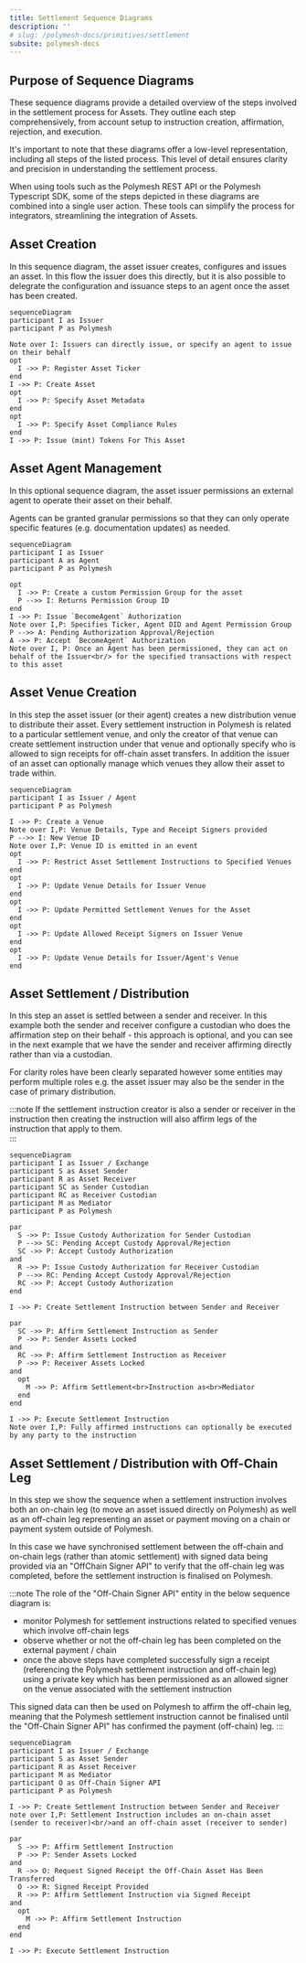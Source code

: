 ```yaml
---
title: Settlement Sequence Diagrams
description: ''
# slug: /polymesh-docs/primitives/settlement
subsite: polymesh-docs
---
```


## Purpose of Sequence Diagrams

These sequence diagrams provide a detailed overview of the steps involved in the settlement process for Assets. They outline each step comprehensively, from account setup to instruction creation, affirmation, rejection, and execution.

It's important to note that these diagrams offer a low-level representation, including all steps of the listed process. This level of detail ensures clarity and precision in understanding the settlement process.

When using tools such as the Polymesh REST API or the Polymesh Typescript SDK, some of the steps depicted in these diagrams are combined into a single user action. These tools can simplify the process for integrators, streamlining the integration of Assets.

## Asset Creation

In this sequence diagram, the asset issuer creates, configures and issues an asset. In this flow the issuer does this directly, but it is also possible to delegrate the configuration and issuance steps to an agent once the asset has been created.

```mermaid
sequenceDiagram
participant I as Issuer
participant P as Polymesh

Note over I: Issuers can directly issue, or specify an agent to issue on their behalf
opt
  I ->> P: Register Asset Ticker
end
I ->> P: Create Asset
opt
  I ->> P: Specify Asset Metadata
end
opt
  I ->> P: Specify Asset Compliance Rules
end
I ->> P: Issue (mint) Tokens For This Asset
```

## Asset Agent Management

In this optional sequence diagram, the asset issuer permissions an external agent to operate their asset on their behalf.

Agents can be granted granular permissions so that they can only operate specific features (e.g. documentation updates) as needed.

```mermaid
sequenceDiagram
participant I as Issuer
participant A as Agent
participant P as Polymesh

opt
  I ->> P: Create a custom Permission Group for the asset
  P -->> I: Returns Permission Group ID
end
I ->> P: Issue `BecomeAgent` Authorization
Note over I,P: Specifies Ticker, Agent DID and Agent Permission Group
P -->> A: Pending Authorization Approval/Rejection
A ->> P: Accept `BecomeAgent` Authorization
Note over I, P: Once an Agent has been permissioned, they can act on behalf of the Issuer<br/> for the specified transactions with respect to this asset
```

## Asset Venue Creation

In this step the asset issuer (or their agent) creates a new distribution venue to distribute their asset. Every settlement instruction in Polymesh is related to a particular settlement venue, and only the creator of that venue can create settlement instruction under that venue and optionally specify who is allowed to sign receipts for off-chain asset transfers.
In addition the issuer of an asset can optionally manage which venues they allow their asset to trade within.

```mermaid
sequenceDiagram
participant I as Issuer / Agent
participant P as Polymesh

I ->> P: Create a Venue
Note over I,P: Venue Details, Type and Receipt Signers provided
P -->> I: New Venue ID
Note over I,P: Venue ID is emitted in an event
opt
  I ->> P: Restrict Asset Settlement Instructions to Specified Venues
end
opt
  I ->> P: Update Venue Details for Issuer Venue
end
opt
  I ->> P: Update Permitted Settlement Venues for the Asset
end
opt
  I ->> P: Update Allowed Receipt Signers on Issuer Venue
end
opt
  I ->> P: Update Venue Details for Issuer/Agent's Venue
end
```

## Asset Settlement / Distribution

In this step an asset is settled between a sender and receiver. In this example both the sender and receiver configure a custodian who does the affirmation step on their behalf - this approach is optional, and you can see in the next example that we have the sender and receiver affirming directly rather than via a custodian.

For clarity roles have been clearly separated however some entities may perform multiple roles e.g. the asset issuer may also be the sender in the case of primary distribution.

:::note
If the settlement instruction creator is also a sender or receiver in the instruction then creating the instruction will also affirm legs of the instruction that apply to them.  
:::

```mermaid
sequenceDiagram
participant I as Issuer / Exchange
participant S as Asset Sender
participant R as Asset Receiver
participant SC as Sender Custodian
participant RC as Receiver Custodian
participant M as Mediator
participant P as Polymesh

par
  S ->> P: Issue Custody Authorization for Sender Custodian
  P -->> SC: Pending Accept Custody Approval/Rejection  
  SC ->> P: Accept Custody Authorization
and
  R ->> P: Issue Custody Authorization for Receiver Custodian
  P -->> RC: Pending Accept Custody Approval/Rejection  
  RC ->> P: Accept Custody Authorization
end

I ->> P: Create Settlement Instruction between Sender and Receiver

par
  SC ->> P: Affirm Settlement Instruction as Sender
  P ->> P: Sender Assets Locked
and
  RC ->> P: Affirm Settlement Instruction as Receiver
  P ->> P: Receiver Assets Locked
and
  opt
    M ->> P: Affirm Settlement<br>Instruction as<br>Mediator
  end
end

I ->> P: Execute Settlement Instruction
Note over I,P: Fully affirmed instructions can optionally be executed by any party to the instruction

```

## Asset Settlement / Distribution with Off-Chain Leg

In this step we show the sequence when a settlement instruction involves both an on-chain leg (to move an asset issued directly on Polymesh) as well as an off-chain leg representing an asset or payment moving on a chain or payment system outside of Polymesh.

In this case we have synchronised settlement between the off-chain and on-chain legs (rather than atomic settlement) with signed data being provided via an "OffChain Signer API" to verify that the off-chain leg was completed, before the settlement instruction is finalised on Polymesh.

:::note
The role of the "Off-Chain Signer API" entity in the below sequence diagram is:
  - monitor Polymesh for settlement instructions related to specified venues which involve off-chain legs
  - observe whether or not the off-chain leg has been completed on the external payment / chain
  - once the above steps have completed successfully sign a receipt (referencing the Polymesh settlement instruction and off-chain leg) using a private key which has been permissioned as an allowed signer on the venue associated with the settlement instruction

This signed data can then be used on Polymesh to affirm the off-chain leg, meaning that the Polymesh settlement instruction cannot be finalised until the "Off-Chain Signer API" has confirmed the payment (off-chain) leg.
:::

```mermaid
sequenceDiagram
participant I as Issuer / Exchange
participant S as Asset Sender
participant R as Asset Receiver
participant M as Mediator
participant O as Off-Chain Signer API
participant P as Polymesh

I ->> P: Create Settlement Instruction between Sender and Receiver
note over I,P: Settlement Instruction includes an on-chain asset (sender to receiver)<br/>and an off-chain asset (receiver to sender)

par
  S ->> P: Affirm Settlement Instruction
  P ->> P: Sender Assets Locked
and
  R ->> O: Request Signed Receipt the Off-Chain Asset Has Been Transferred
  O ->> R: Signed Receipt Provided
  R ->> P: Affirm Settlement Instruction via Signed Receipt
and
  opt
    M ->> P: Affirm Settlement Instruction
  end
end

I ->> P: Execute Settlement Instruction
```